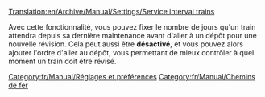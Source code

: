 [[Translation:en/Archive/Manual/Settings/Service interval trains]]


{{fr/Amorce}}
Avec cette fonctionnalité, vous pouvez fixer le nombre de jours qu'un train attendra depuis sa dernière maintenance avant d'aller à un dépôt pour une nouvelle révision. Cela peut aussi être '''désactivé''', et vous pouvez alors ajouter l'ordre d'aller au dépôt, vous permettant de mieux contrôler à quel moment un train doit être révisé.
[[Category:fr/Manual/Réglages et préférences]]
[[Category:fr/Manual/Chemins de fer]]